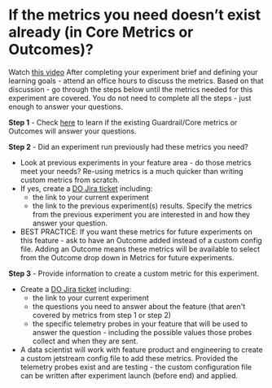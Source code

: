 # If the metrics you need doesn’t exist already (in Core Metrics or Outcomes)?

Watch [this video](https://mozilla.hosted.panopto.com/Panopto/Pages/Viewer.aspx?id=7f677cde-3b61-4cd5-8119-af7b013c7579)
After completing your experiment brief and defining your learning goals - attend an office hours to discuss the metrics.  Based on that discussion - go through the steps below until the metrics needed for this experiment are covered.  You do not need to complete all the steps - just enough to answer your questions.

**Step 1** - Check  [here](https://experimenter.info/jetstream/metrics/#how-do-i-add-a-metric-to-my-experiment) to learn if the existing Guardrail/Core metrics or Outcomes will answer your questions.

**Step 2** - Did an experiment run previously had these metrics you need?  
* Look at previous experiments in your feature area - do those metrics meet your needs?  Re-using metrics is a much quicker than writing custom metrics from scratch.   
* If yes, create a [DO Jira ticket](https://mozilla-hub.atlassian.net/jira/software/c/projects/DO/boards/269) including:  
  * the link to your current experiment 
  * the link to the previous experiment(s) results.  Specify the metrics from the previous experiment you are interested in and how they answer your question.    
* BEST PRACTICE: If you want these metrics for future experiments on this feature - ask to have an Outcome added instead of a custom config file.  Adding an Outcome means these metrics will be available to select from the Outcome drop down in Metrics for future experiments.  

**Step 3** - Provide information to create a custom metric for this experiment.
* Create a [DO Jira ticket](https://mozilla-hub.atlassian.net/jira/software/c/projects/DO/boards/269) including: 
  * the link to your current experiment  
  * the questions you need to answer about the feature (that aren't covered by metrics from step 1 or step 2)
  * the specific telemetry probes in your feature that will be used to answer the question - including the possible values those probes collect and when they are sent. 
* A data scientist will work with feature product and engineering to create a custom jetstream config file to add these metrics.  Provided the telemetry probes exist and are testing - the custom configuration file can be written after experiment launch (before end) and applied.





